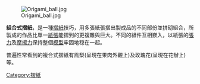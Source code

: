 {{expand|time=2014-08-16T16:05:56+00:00}}
{{unreferenced|time=2014-08-16T16:05:56+00:00}}
[[File:Origami_ball.jpg|thumb]]

'''組合式摺紙'''，是一種[[摺紙|摺紙]]技巧，用多張紙張摺出製成品的不同部份並拼砌組合，所製成的作品比單一[[紙張|紙張]]能摺到的更複雜與巨大。不同的組件互相嶔入，以紙張的[[張力|張力]]及[[摩擦力|摩擦力]]保持整個[[模型|模型]]牢固地穏在一起。

普遍性常看到的複合式摺紙有鳯梨(呈現在果肉外觀上)及玫瑰花(呈現在花辦上)等。

{{摺紙}}

[[Category:摺紙|Category:摺紙]]